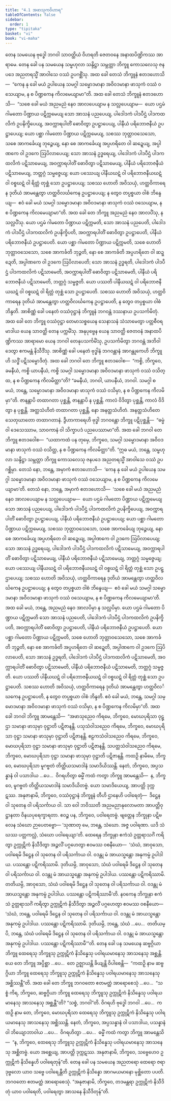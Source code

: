 ```yaml
---
title: "4.1 အဖာသုကဝိဟာရ"
tableOfContents: false
sidebar:
  order: 1
type: "tipitaka"
basket: "vi"
book: "vi-maha"
---
```



<DynamicBreadcrumb />

<Division number="209" book="vi-maha" e="ch" v="3" p="220">

<Paragraph number="953" book="vi-maha">
တေန သမယေန ဗုဒ္ဓေါ ဘဂဝါ သာဝတ္ထိယံ ဝိဟရတိ ဇေတဝနေ အနာထပိဏ္ဍိကဿ အာရာမေ. တေန ခေါ ပန သမယေန သမ္ဗဟုလာ သန္ဒိဋ္ဌာ သမ္ဘတ္တာ ဘိက္ခူ ကောသလေသု ဇနပဒေ အညတရသ္မိံ အာဝါသေ ဝဿံ ဥပဂစ္ဆိံသု. အထ ခေါ တေသံ ဘိက္ခူနံ ဧတဒဟောသိ—  “ကေန နု ခေါ မယံ ဥပါယေန သမဂ္ဂါ သမ္မောဒမာနာ အဝိဝဒမာနာ ဖာသုကံ ဝဿံ ဝသေယျာမ, န စ ပိဏ္ဍကေန ကိလမေယျာမာ”တိ. အထ ခေါ တေသံ ဘိက္ခူနံ ဧတဒဟောသိ—  “သစေ ခေါ မယံ အညမညံ နေဝ အာလပေယျာမ န သလ္လပေယျာမ—  ယော ပဌမံ ဂါမတော ပိဏ္ဍာယ ပဋိက္ကမေယျ သော အာသနံ ပညပေယျ, ပါဒေါဒကံ ပါဒပီဌံ ပါဒကထလိကံ ဥပနိက္ခိပေယျ, အဝက္ကာရပါတိံ ဓောဝိတွာ ဥပဋ္ဌာပေယျ, ပါနီယံ ပရိဘောဇနီယံ ဥပဋ္ဌာပေယျ; ယော ပစ္ဆာ ဂါမတော ပိဏ္ဍာယ ပဋိက္ကမေယျ, သစဿ ဘုတ္တာဝသေသော, သစေ အာကင်္ခေယျ ဘုဉ္ဇေယျ, နော စေ အာကင်္ခေယျ အပ္ပဟရိတေ ဝါ ဆဍ္ဍေယျ, အပ္ပါဏကေ ဝါ ဥဒကေ ဩပိလာပေယျ; သော အာသနံ ဥဒ္ဓရေယျ, ပါဒေါဒကံ ပါဒပီဌံ ပါဒကထလိကံ ပဋိသာမေယျ, အဝက္ကာရပါတိံ ဓောဝိတွာ ပဋိသာမေယျ, ပါနီယံ ပရိဘောဇနီယံ ပဋိသာမေယျ, ဘတ္တဂ္ဂံ သမ္မဇ္ဇေယျ; ယော ပဿေယျ ပါနီယဃဋံ ဝါ ပရိဘောဇနီယဃဋံ ဝါ ဝစ္စဃဋံ ဝါ ရိတ္တံ တုစ္ဆံ သော ဥပဋ္ဌာပေယျ; သစဿ ဟောတိ အဝိသယှံ, ဟတ္ထဝိကာရေန ဒုတိယံ အာမန္တေတွာ ဟတ္ထဝိလင်္ဃကေန ဥပဋ္ဌာပေယျ; န တွေဝ တပ္ပစ္စယာ ဝါစံ ဘိန္ဒေယျ—  ဧဝံ ခေါ မယံ သမဂ္ဂါ သမ္မောဒမာနာ အဝိဝဒမာနာ ဖာသုကံ ဝဿံ ဝသေယျာမ, န စ ပိဏ္ဍကေန ကိလမေယျာမာ”တိ.
</Paragraph>

<Paragraph number="954" book="vi-maha">
အထ ခေါ တေ ဘိက္ခူ အညမညံ နေဝ အာလပိံသု, န သလ္လပိံသု. ယော ပဌမံ ဂါမတော ပိဏ္ဍာယ ပဋိက္ကမတိ, သော အာသနံ ပညပေတိ, ပါဒေါဒကံ ပါဒပီဌံ ပါဒကထလိကံ ဥပနိက္ခိပတိ, အဝက္ကာရပါတိံ ဓောဝိတွာ ဥပဋ္ဌာပေတိ, ပါနီယံ ပရိဘောဇနီယံ ဥပဋ္ဌာပေတိ. ယော ပစ္ဆာ ဂါမတော ပိဏ္ဍာယ ပဋိက္ကမတိ, သစေ ဟောတိ ဘုတ္တာဝသေသော, သစေ အာကင်္ခတိ ဘုဉ္ဇတိ, နော စေ အာကင်္ခတိ အပ္ပဟရိတေ ဝါ ဆဍ္ဍေတိ, အပ္ပါဏကေ ဝါ ဥဒကေ ဩပိလာပေတိ; သော အာသနံ ဥဒ္ဓရတိ, ပါဒေါဒကံ ပါဒပီဌံ ပါဒကထလိကံ ပဋိသာမေတိ, အဝက္ကာရပါတိံ ဓောဝိတွာ ပဋိသာမေတိ, ပါနီယံ ပရိဘောဇနီယံ ပဋိသာမေတိ, ဘတ္တဂ္ဂံ သမ္မဇ္ဇတိ. ယော ပဿတိ ပါနီယဃဋံ ဝါ ပရိဘောဇနီယဃဋံ ဝါ ဝစ္စဃဋံ ဝါ ရိတ္တံ တုစ္ဆံ သော ဥပဋ္ဌာပေတိ. သစဿ ဟောတိ အဝိသယှံ, ဟတ္ထဝိကာရေန ဒုတိယံ အာမန္တေတွာ ဟတ္ထဝိလင်္ဃကေန ဥပဋ္ဌာပေတိ, န တွေဝ တပ္ပစ္စယာ ဝါစံ ဘိန္ဒတိ.
</Paragraph>

<Paragraph number="955" book="vi-maha">
အာစိဏ္ဏံ ခေါ ပနေတံ ဝဿံဝုဋ္ဌာနံ ဘိက္ခူနံ ဘဂဝန္တံ ဒဿနာယ ဥပသင်္ကမိတုံ. အထ ခေါ တေ ဘိက္ခူ ဝဿံဝုဋ္ဌာ တေမာသစ္စယေန သေနာသနံ သံသာမေတွာ ပတ္တစီဝရမာဒါယ ယေန သာဝတ္ထိ တေန ပက္ကမိံသု. အနုပုဗ္ဗေန ယေန သာဝတ္ထိ ဇေတဝနံ အနာထပိဏ္ဍိကဿ အာရာမော ယေန ဘဂဝါ တေနုပသင်္ကမိံသု, ဥပသင်္ကမိတွာ ဘဂဝန္တံ အဘိဝါဒေတွာ ဧကမန္တံ နိသီဒိံသု. အာစိဏ္ဏံ ခေါ ပနေတံ ဗုဒ္ဓါနံ ဘဂဝန္တာနံ အာဂန္တုကေဟိ ဘိက္ခူဟိ သဒ္ဓိံ ပဋိသမ္မောဒိတုံ. အထ ခေါ ဘဂဝါ တေ ဘိက္ခူ ဧတဒဝေါစ—  “ကစ္စိ, ဘိက္ခဝေ, ခမနီယံ, ကစ္စိ ယာပနီယံ, ကစ္စိ သမဂ္ဂါ သမ္မောဒမာနာ အဝိဝဒမာနာ ဖာသုကံ ဝဿံ ဝသိတ္ထ, န စ ပိဏ္ဍကေန ကိလမိတ္ထာ”တိ? “ခမနီယံ, ဘဂဝါ, ယာပနီယံ, ဘဂဝါ. သမဂ္ဂါ စ မယံ, ဘန္တေ, သမ္မောဒမာနာ အဝိဝဒမာနာ ဖာသုကံ ဝဿံ ဝသိမှာ, န စ ပိဏ္ဍကေန ကိလမိမှာ”တိ. ဇာနန္တာပိ တထာဂတာ ပုစ္ဆန္တိ, ဇာနန္တာပိ န ပုစ္ဆန္တိ. ကာလံ ဝိဒိတွာ ပုစ္ဆန္တိ, ကာလံ ဝိဒိတွာ န ပုစ္ဆန္တိ. အတ္ထသံဟိတံ တထာဂတာ ပုစ္ဆန္တိ, နော အနတ္ထသံဟိတံ. အနတ္ထသံဟိတေ သေတုဃာတော တထာဂတာနံ. ဒွီဟာကာရေဟိ ဗုဒ္ဓါ ဘဂဝန္တော ဘိက္ခူ ပဋိပုစ္ဆန္တိ—  “ဓမ္မံ ဝါ ဒေသေဿာမ, သာဝကာနံ ဝါ သိက္ခာပဒံ ပညပေဿာမာ”တိ. အထ ခေါ ဘဂဝါ တေ ဘိက္ခူ ဧတဒဝေါစ—  “ယထာကထံ ပန တုမှေ, ဘိက္ခဝေ, သမဂ္ဂါ သမ္မောဒမာနာ အဝိဝဒမာနာ ဖာသုကံ ဝဿံ ဝသိတ္ထ, န စ ပိဏ္ဍကေန ကိလမိတ္ထာ”တိ.
</Paragraph>

<Paragraph number="956" book="vi-maha">
“ဣဓ မယံ, ဘန္တေ, သမ္ဗဟုလာ သန္ဒိဋ္ဌာ သမ္ဘတ္တာ ဘိက္ခူ ကောသလေသု ဇနပဒေ အညတရသ္မိံ အာဝါသေ ဝဿံ ဥပဂစ္ဆိမှာ. တေသံ နော, ဘန္တေ, အမှာကံ ဧတဒဟောသိ—  ‘ကေန နု ခေါ မယံ ဥပါယေန သမဂ္ဂါ သမ္မောဒမာနာ အဝိဝဒမာနာ ဖာသုကံ ဝဿံ ဝသေယျာမ, န စ ပိဏ္ဍကေန ကိလမေယျာမာ’တိ. တေသံ နော, ဘန္တေ, အမှာကံ ဧတဒဟောသိ—  ‘သစေ ခေါ မယံ အညမညံ နေဝ အာလပေယျာမ န သလ္လပေယျာမ—  ယော ပဌမံ ဂါမတော ပိဏ္ဍာယ ပဋိက္ကမေယျ သော အာသနံ ပညပေယျ, ပါဒေါဒကံ ပါဒပီဌံ ပါဒကထလိကံ ဥပနိက္ခိပေယျ, အဝက္ကာရပါတိံ ဓောဝိတွာ ဥပဋ္ဌာပေယျ, ပါနီယံ ပရိဘောဇနီယံ ဥပဋ္ဌာပေယျ; ယော ပစ္ဆာ ဂါမတော ပိဏ္ဍာယ ပဋိက္ကမေယျ, သစဿ ဘုတ္တာဝသေသော, သစေ အာကင်္ခေယျ ဘုဉ္ဇေယျ, နော စေ အာကင်္ခေယျ အပ္ပဟရိတေ ဝါ ဆဍ္ဍေယျ, အပ္ပါဏကေ ဝါ ဥဒကေ ဩပိလာပေယျ; သော အာသနံ ဥဒ္ဓရေယျ, ပါဒေါဒကံ ပါဒပီဌံ ပါဒကထလိကံ ပဋိသာမေယျ, အဝက္ကာရပါတိံ ဓောဝိတွာ ပဋိသာမေယျ, ပါနီယံ ပရိဘောဇနီယံ ပဋိသာမေယျ, ဘတ္တဂ္ဂံ သမ္မဇ္ဇေယျ; ယော ပဿေယျ ပါနီယဃဋံ ဝါ ပရိဘောဇနီယဃဋံ ဝါ ဝစ္စဃဋံ ဝါ ရိတ္တံ တုစ္ဆံ သော ဥပဋ္ဌာပေယျ; သစဿ ဟောတိ အဝိသယှံ, ဟတ္ထဝိကာရေန ဒုတိယံ အာမန္တေတွာ ဟတ္ထဝိလင်္ဃကေန ဥပဋ္ဌာပေယျ; န တွေဝ တပ္ပစ္စယာ ဝါစံ ဘိန္ဒေယျ—  ဧဝံ ခေါ မယံ သမဂ္ဂါ သမ္မောဒမာနာ အဝိဝဒမာနာ ဖာသုကံ ဝဿံ ဝသေယျာမ, န စ ပိဏ္ဍကေန ကိလမေယျာမာ’တိ. အထ ခေါ မယံ, ဘန္တေ, အညမညံ နေဝ အာလပိမှာ န သလ္လပိမှာ. ယော ပဌမံ ဂါမတော ပိဏ္ဍာယ ပဋိက္ကမတိ သော အာသနံ ပညပေတိ, ပါဒေါဒကံ ပါဒပီဌံ ပါဒကထလိကံ ဥပနိက္ခိပတိ, အဝက္ကာရပါတိံ ဓောဝိတွာ ဥပဋ္ဌာပေတိ, ပါနီယံ ပရိဘောဇနီယံ ဥပဋ္ဌာပေတိ. ယော ပစ္ဆာ ဂါမတော ပိဏ္ဍာယ ပဋိက္ကမတိ, သစေ ဟောတိ ဘုတ္တာဝသေသော, သစေ အာကင်္ခတိ ဘုဉ္ဇတိ, နော စေ အာကင်္ခတိ အပ္ပဟရိတေ ဝါ ဆဍ္ဍေတိ, အပ္ပါဏကေ ဝါ ဥဒကေ ဩပိလာပေတိ, သော အာသနံ ဥဒ္ဓရတိ, ပါဒေါဒကံ ပါဒပီဌံ ပါဒကထလိကံ ပဋိသာမေတိ, အဝက္ကာရပါတိံ ဓောဝိတွာ ပဋိသာမေတိ, ပါနီယံ ပရိဘောဇနီယံ ပဋိသာမေတိ, ဘတ္တဂ္ဂံ သမ္မဇ္ဇတိ. ယော ပဿတိ ပါနီယဃဋံ ဝါ ပရိဘောဇနီယဃဋံ ဝါ ဝစ္စဃဋံ ဝါ ရိတ္တံ တုစ္ဆံ သော ဥပဋ္ဌာပေတိ. သစဿ ဟောတိ အဝိသယှံ, ဟတ္ထဝိကာရေန ဒုတိယံ အာမန္တေတွာ ဟတ္ထဝိလင်္ဃကေန ဥပဋ္ဌာပေတိ, န တွေဝ တပ္ပစ္စယာ ဝါစံ ဘိန္ဒတိ. ဧဝံ ခေါ မယံ, ဘန္တေ, သမဂ္ဂါ သမ္မောဒမာနာ အဝိဝဒမာနာ ဖာသုကံ ဝဿံ ဝသိမှာ, န စ ပိဏ္ဍကေန ကိလမိမှာ”တိ.
</Paragraph>

<Paragraph number="957" book="vi-maha">
အထ ခေါ ဘဂဝါ ဘိက္ခူ အာမန္တေသိ—  “အဖာသုညေဝ ကိရမေ, ဘိက္ခဝေ, မောဃပုရိသာ ဝုဋ္ဌာ သမာနာ ဖာသုမှာ ဝုဋ္ဌာတိ ပဋိဇာနန္တိ. ပသုသံဝါသညေဝ ကိရမေ, ဘိက္ခဝေ, မောဃပုရိသာ ဝုဋ္ဌာ သမာနာ ဖာသုမှာ ဝုဋ္ဌာတိ ပဋိဇာနန္တိ. ဧဠကသံဝါသညေဝ ကိရမေ, ဘိက္ခဝေ, မောဃပုရိသာ ဝုဋ္ဌာ သမာနာ ဖာသုမှာ ဝုဋ္ဌာတိ ပဋိဇာနန္တိ. သပတ္တသံဝါသညေဝ ကိရမေ, ဘိက္ခဝေ, မောဃပုရိသာ ဝုဋ္ဌာ သမာနာ ဖာသုမှာ ဝုဋ္ဌာတိ ပဋိဇာနန္တိ. ကထဉှိ နာမိမေ, ဘိက္ခဝေ, မောဃပုရိသာ မူဂဗ္ဗတံ တိတ္ထိယသမာဒါနံ သမာဒိယိဿန္တိ. နေတံ, ဘိက္ခဝေ, အပ္ပသန္နာနံ ဝါ ပသာဒါယ …ပေ…  ဝိဂရဟိတွာ ဓမ္မိံ ကထံ ကတွာ ဘိက္ခူ အာမန္တေသိ—  န, ဘိက္ခဝေ, မူဂဗ္ဗတံ တိတ္ထိယသမာဒါနံ သမာဒိယိတဗ္ဗံ. ယော သမာဒိယေယျ, အာပတ္တိ ဒုက္ကဋဿ. အနုဇာနာမိ, ဘိက္ခဝေ, ဝဿံဝုဋ္ဌာနံ ဘိက္ခူနံ တီဟိ ဌာနေဟိ ပဝါရေတုံ—  ဒိဋ္ဌေန ဝါ သုတေန ဝါ ပရိသင်္ကာယ ဝါ. သာ ဝေါ ဘဝိဿတိ အညမညာနုလောမတာ အာပတ္တိဝုဋ္ဌာနတာ ဝိနယပုရေက္ခာရတာ. ဧဝဉ္စ ပန, ဘိက္ခဝေ, ပဝါရေတဗ္ဗံ. ဗျတ္တေန ဘိက္ခုနာ ပဋိဗလေန သံဃော ဉာပေတဗ္ဗော—
</Paragraph>

</Division>
<Division number="210" book="vi-maha" e="ch" v="3" p="223">

<Paragraph number="958" book="vi-maha">
‘သုဏာတု မေ, ဘန္တေ, သံဃော. အဇ္ဇ ပဝါရဏာ. ယဒိ သံဃဿ ပတ္တကလ္လံ, သံဃော ပဝါရေယျာ’တိ.
</Paragraph>

<Paragraph number="959" book="vi-maha">
ထေရေန ဘိက္ခုနာ ဧကံသံ ဥတ္တရာသင်္ဂံ ကရိတွာ ဥက္ကုဋိကံ နိသီဒိတွာ အဉ္ဇလိံ ပဂ္ဂဟေတွာ ဧဝမဿ ဝစနီယော—  ‘သံဃံ, အာဝုသော, ပဝါရေမိ ဒိဋ္ဌေန ဝါ သုတေန ဝါ ပရိသင်္ကာယ ဝါ. ဝဒန္တု မံ အာယသ္မန္တော အနုကမ္ပံ ဥပါဒါယ. ပဿန္တော ပဋိကရိဿာမိ. ဒုတိယမ္ပိ, အာဝုသော, သံဃံ ပဝါရေမိ ဒိဋ္ဌေန ဝါ သုတေန ဝါ ပရိသင်္ကာယ ဝါ. ဝဒန္တု မံ အာယသ္မန္တော အနုကမ္ပံ ဥပါဒါယ. ပဿန္တော ပဋိကရိဿာမိ. တတိယမ္ပိ, အာဝုသော, သံဃံ ပဝါရေမိ ဒိဋ္ဌေန ဝါ သုတေန ဝါ ပရိသင်္ကာယ ဝါ. ဝဒန္တု မံ အာယသ္မန္တော အနုကမ္ပံ ဥပါဒါယ. ပဿန္တော ပဋိကရိဿာမီ’တိ.
</Paragraph>

<Paragraph number="960" book="vi-maha">
နဝကေန ဘိက္ခုနာ ဧကံသံ ဥတ္တရာသင်္ဂံ ကရိတွာ ဥက္ကုဋိကံ နိသီဒိတွာ အဉ္ဇလိံ ပဂ္ဂဟေတွာ ဧဝမဿ ဝစနီယော—  ‘သံဃံ, ဘန္တေ, ပဝါရေမိ ဒိဋ္ဌေန ဝါ သုတေန ဝါ ပရိသင်္ကာယ ဝါ. ဝဒန္တု မံ အာယသ္မန္တော အနုကမ္ပံ ဥပါဒါယ. ပဿန္တော ပဋိကရိဿာမိ. ဒုတိယမ္ပိ, ဘန္တေ, သံဃံ …ပေ…  တတိယမ္ပိ, ဘန္တေ, သံဃံ ပဝါရေမိ ဒိဋ္ဌေန ဝါ သုတေန ဝါ ပရိသင်္ကာယ ဝါ. ဝဒန္တု မံ အာယသ္မန္တော အနုကမ္ပံ ဥပါဒါယ. ပဿန္တော ပဋိကရိဿာမီ’”တိ.
</Paragraph>

</Division>
<Division number="211" book="vi-maha" e="ch" v="3" p="223">

<Paragraph number="961" book="vi-maha">
တေန ခေါ ပန သမယေန ဆဗ္ဗဂ္ဂိယာ ဘိက္ခူ ထေရေသု ဘိက္ခူသု ဥက္ကုဋိကံ နိသိန္နေသု ပဝါရယမာနေသု အာသနေသု အစ္ဆန္တိ. ယေ တေ ဘိက္ခူ အပ္ပိစ္ဆာ …ပေ…  တေ ဥဇ္ဈာယန္တိ ခိယျန္တိ ဝိပါစေန္တိ—  “ကထဉှိ နာမ ဆဗ္ဗဂ္ဂိယာ ဘိက္ခူ ထေရေသု ဘိက္ခူသု ဥက္ကုဋိကံ နိသိန္နေသု ပဝါရယမာနေသု အာသနေသု အစ္ဆိဿန္တီ”တိ. အထ ခေါ တေ ဘိက္ခူ ဘဂဝတော ဧတမတ္ထံ အာရောစေသုံ …ပေ…  “သစ္စံ ကိရ, ဘိက္ခဝေ, ဆဗ္ဗဂ္ဂိယာ ဘိက္ခူ ထေရေသု ဘိက္ခူသု ဥက္ကုဋိကံ နိသိန္နေသု ပဝါရယမာနေသု အာသနေသု အစ္ဆန္တီ”တိ? “သစ္စံ, ဘဂဝါ”တိ. ဝိဂရဟိ ဗုဒ္ဓေါ ဘဂဝါ …ပေ…  ကထဉှိ နာမ တေ, ဘိက္ခဝေ, မောဃပုရိသာ ထေရေသု ဘိက္ခူသု ဥက္ကုဋိကံ နိသိန္နေသု ပဝါရယမာနေသု အာသနေသု အစ္ဆိဿန္တိ. နေတံ, ဘိက္ခဝေ, အပ္ပသန္နာနံ ဝါ ပသာဒါယ, ပသန္နာနံ ဝါ ဘိယျောဘာဝါယ …ပေ…  ဝိဂရဟိတွာ …ပေ…  ဓမ္မိံ ကထံ ကတွာ ဘိက္ခူ အာမန္တေသိ—  “န, ဘိက္ခဝေ, ထေရေသု ဘိက္ခူသု ဥက္ကုဋိကံ နိသိန္နေသု ပဝါရယမာနေသု အာသနေသု အစ္ဆိတဗ္ဗံ. ယော အစ္ဆေယျ, အာပတ္တိ ဒုက္ကဋဿ. အနုဇာနာမိ, ဘိက္ခဝေ, သဗ္ဗေဟေဝ ဥက္ကုဋိကံ နိသိန္နေဟိ ပဝါရေတုန်”တိ.
</Paragraph>

<Paragraph number="962" book="vi-maha">
တေန ခေါ ပန သမယေန အညတရော ထေရော ဇရာဒုဗ္ဗလော ယာဝ သဗ္ဗေ ပဝါရေန္တီတိ ဥက္ကုဋိကံ နိသိန္နော အာဂမယမာနော မုစ္ဆိတော ပပတိ. ဘဂဝတော ဧတမတ္ထံ အာရောစေသုံ. “အနုဇာနာမိ, ဘိက္ခဝေ, တဒမန္တရာ ဥက္ကုဋိကံ နိသီဒိတုံ ယာဝ ပဝါရေတိ, ပဝါရေတွာ အာသနေ နိသီဒိတုန်”တိ.
</Paragraph>
</Division>